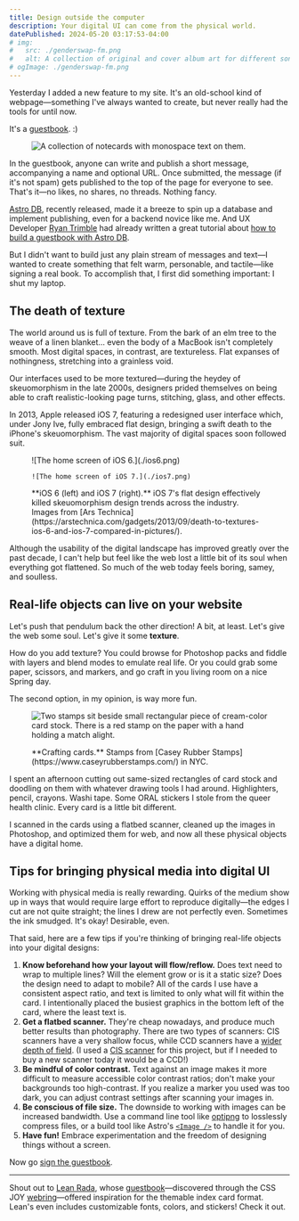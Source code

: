 ```yaml
---
title: Design outside the computer
description: Your digital UI can come from the physical world.
datePublished: 2024-05-20 03:17:53-04:00
# img:
#   src: ./genderswap-fm.png
#   alt: A collection of original and cover album art for different songs.
# ogImage: ./genderswap-fm.png
---
```


Yesterday I added a new feature to my site. It's an old-school kind of webpage—something I've always wanted to create, but never really had the tools for until now.

It's a [guestbook](/guestbook). :)

<figure>

![A collection of notecards with monospace text on them.](guestbook.png)

</figure>

In the guestbook, anyone can write and publish a short message, accompanying a name and optional URL. Once submitted, the message (if it's not spam) gets published to the top of the page for everyone to see. That's it—no likes, no shares, no threads. Nothing fancy.

[Astro DB](https://astro.build/db/), recently released, made it a breeze to spin up a database and implement publishing, even for a backend novice like me. And UX Developer [Ryan Trimble](https://ryantrimble.com/) had already written a great tutorial about [how to build a guestbook with Astro DB](https://ryantrimble.com/blog/creating-a-guestbook-with-astro-db/).

But I didn't want to build just any plain stream of messages and text—I wanted to create something that felt warm, personable, and tactile—like signing a real book. To accomplish that, I first did something important: I shut my laptop.

## The death of texture

The world around us is full of texture. From the bark of an elm tree to the weave of a linen blanket... even the body of a MacBook isn't completely smooth. Most digital spaces, in contrast, are textureless. Flat expanses of nothingness, stretching into a grainless void.

Our interfaces used to be more textured—during the heydey of skeuomorphism in the late 2000s, designers prided themselves on being able to craft realistic-looking page turns, stitching, glass, and other effects.

In 2013, Apple released iOS 7, featuring a redesigned user interface which, under Jony Ive, fully embraced flat design, bringing a swift death to the iPhone's skeuomorphism. The vast majority of digital spaces soon followed suit.

<figure class="no-bleed">
  <div class="two-up">
    ![The home screen of iOS 6.](./ios6.png)

    ![The home screen of iOS 7.](./ios7.png)

  </div>
  <figcaption>
    **iOS 6 (left) and iOS 7 (right).** iOS 7's flat design effectively killed skeuomorphism design trends across the industry. Images from [Ars Technica](https://arstechnica.com/gadgets/2013/09/death-to-textures-ios-6-and-ios-7-compared-in-pictures/).
  </figcaption>
</figure>

Although the usability of the digital landscape has improved greatly over the past decade, I can't help but feel like the web lost a little bit of its soul when everything got flattened. So much of the web today feels boring, samey, and soulless.

## Real-life objects can live on your website

Let's push that pendulum back the other direction! A bit, at least. Let's give the web some soul. Let's give it some **texture**.

How do you add texture? You could browse for Photoshop packs and fiddle with layers and blend modes to emulate real life. Or you could grab some paper, scissors, and markers, and go craft in you living room on a nice Spring day.

The second option, in my opinion, is way more fun.

<figure class="no-bleed">

![Two stamps sit beside small rectangular piece of cream-color card stock. There is a red stamp on the paper with a hand holding a match alight.](notecard-progress.png)

  <figcaption>
    **Crafting cards.** Stamps from [Casey Rubber Stamps](https://www.caseyrubberstamps.com/) in NYC.
  </figcaption>
</figure>

I spent an afternoon cutting out same-sized rectangles of card stock and doodling on them with whatever drawing tools I had around. Highlighters, pencil, crayons. Washi tape. Some ORAL stickers I stole from the queer health clinic. Every card is a little bit different.

I scanned in the cards using a flatbed scanner, cleaned up the images in Photoshop, and optimized them for web, and now all these physical objects have a digital home.

## Tips for bringing physical media into digital UI

Working with physical media is really rewarding. Quirks of the medium show up in ways that would require large effort to reproduce digitally—the edges I cut are not quite straight; the lines I drew are not perfectly even. Sometimes the ink smudged. It's okay! Desirable, even.

That said, here are a few tips if you're thinking of bringing real-life objects into your digital designs:

1. **Know beforehand how your layout will flow/reflow.** Does text need to wrap to multiple lines? Will the element grow or is it a static size? Does the design need to adapt to mobile? All of the cards I use have a consistent aspect ratio, and text is limited to only what will fit within the card. I intentionally placed the busiest graphics in the bottom left of the card, where the least text is.
2. **Get a flatbed scanner.** They're cheap nowadays, and produce much better results than photography. There are two types of scanners: CIS scanners have a very shallow focus, while CCD scanners have a [wider depth of field](http://www.microscopy-uk.org.uk/mag/artjan13/dw-scanner-type.html). (I used a [CIS scanner](https://www.amazon.com/Canon-CanoScan-Lide-Slim-Scanner/dp/B07G5YBS1W?th=1) for this project, but if I needed to buy a new scanner today it would be a CCD!)
3. **Be mindful of color contrast.** Text against an image makes it more difficult to measure accessible color contrast ratios; don't make your backgrounds too high-contrast. If you realize a marker you used was too dark, you can adjust contrast settings after scanning your images in.
4. **Be conscious of file size.** The downside to working with images can be increased bandwidth. Use a command line tool like [optipng](https://optipng.sourceforge.net/) to losslessly compress files, or a build tool like Astro's [`<Image />`](https://docs.astro.build/en/guides/images/#image--astroassets) to handle it for you.
5. **Have fun!** Embrace experimentation and the freedom of designing things without a screen.

Now go [sign the guestbook](/guestbook).

---

Shout out to [Lean Rada](https://leanrada.com), whose [guestbook](https://leanrada.com/guestbook/)—discovered through the CSS JOY [webring](/webrings)—offered inspiration for the themable index card format. Lean's even includes customizable fonts, colors, and stickers! Check it out.

